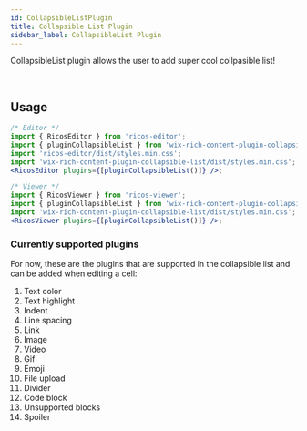 ```yaml
---
id: CollapsibleListPlugin
title: Collapsible List Plugin
sidebar_label: CollapsibleList Plugin
---
```



CollapsibleList plugin allows the user to add super cool collpasible list!

<div className="card collapsibleListPlugin">
  <RicosEditorWithMobile
    content={createContent('Add a collapsible list!')}
    placeholder={'Type here!'}
    plugins={[pluginCollapsibleList()]}
  />
</div>
<br />

## Usage

```jsx
/* Editor */
import { RicosEditor } from 'ricos-editor';
import { pluginCollapsibleList } from 'wix-rich-content-plugin-collapsible-list';
import 'ricos-editor/dist/styles.min.css';
import 'wix-rich-content-plugin-collapsible-list/dist/styles.min.css';
<RicosEditor plugins={[pluginCollapsibleList()]} />;

/* Viewer */
import { RicosViewer } from 'ricos-viewer';
import { pluginCollapsibleList } from 'wix-rich-content-plugin-collapsible-list/dist/module.viewer';
import 'wix-rich-content-plugin-collapsible-list/dist/styles.min.css';
<RicosViewer plugins={[pluginCollapsibleList()]} />;
```

### Currently supported plugins

For now, these are the plugins that are supported in the collapsible list and can be added when editing a cell:

1. Text color
2. Text highlight
3. Indent
4. Line spacing
5. Link
6. Image
7. Video
8. Gif
9. Emoji
10. File upload
11. Divider
12. Code block
13. Unsupported blocks
14. Spoiler
